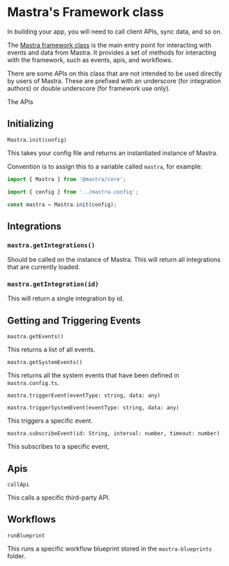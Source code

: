 # Mastra's Framework class

In building your app, you will need to call client APIs, sync data, and so on.

The [Mastra framework class](https://github.com/mastra-inc/future/blob/main/packages/core/src/framework.ts) is the main entry point for interacting with events and data from Mastra. It provides a set of methods for interacting with the framework, such as events, apis, and workflows.

There are some APIs on this class that are not intended to be used directly by users of Mastra. These are prefixed with an underscore (for integration authors) or double underscore (for framework use only).

The APIs

## Initializing

`Mastra.init(config)`

This takes your config file and returns an instantiated instance of Mastra.

Convention is to assign this to a variable called `mastra`, for example:

```ts
import { Mastra } from '@mastra/core';

import { config } from '../mastra.config';

const mastra = Mastra.init(config);
```

## Integrations

### `mastra.getIntegrations()`

Should be called on the instance of Mastra. This will return all integrations that are currently loaded.

### `mastra.getIntegration(id)`

This will return a single integration by id.

## Getting and Triggering Events

`mastra.getEvents()`

This returns a list of all events.

`mastra.getSystemEvents()`

This returns all the system events that have been defined in `mastra.config.ts`.

`mastra.triggerEvent(eventType: string, data: any)`

`mastra.triggerSystemEvent(eventType: string, data: any)`

This triggers a specific event.

`mastra.subscribeEvent(id: String, interval: number, timeout: number)`

This subscribes to a specific event,

## Apis

`callApi`

This calls a specific third-party API.

## Workflows

`runBlueprint`

This runs a specific workflow blueprint stored in the `mastra-blueprints` folder.
